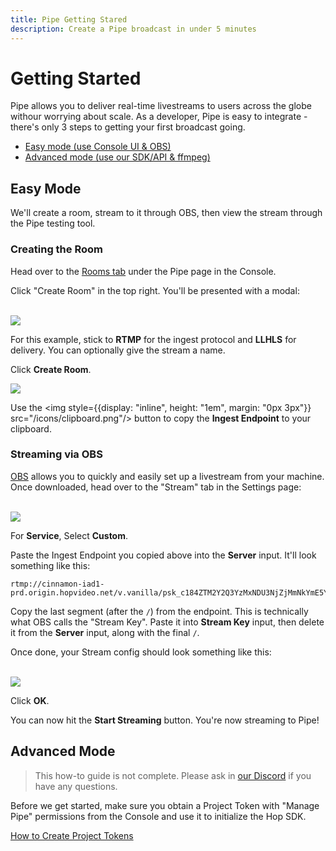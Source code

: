 ```yaml
---
title: Pipe Getting Stared
description: Create a Pipe broadcast in under 5 minutes
---
```



# Getting Started

Pipe allows you to deliver real-time livestreams to users across the globe withour worrying about scale. As a developer, Pipe is easy to integrate - there's only 3 steps to getting your first broadcast going.

- [Easy mode (use Console UI & OBS)](#easy-mode)
- [Advanced mode (use our SDK/API & ffmpeg)](#advanced-mode)

## Easy Mode

We'll create a room, stream to it through OBS, then view the stream through the Pipe testing tool.

### Creating the Room

Head over to the [Rooms tab](https://console.hop.io/pipe/rooms) under the Pipe page in the Console.

Click "Create Room" in the top right. You'll be presented with a modal:

<br />

<Bleed>
	<Image height={400} objectFit={'contain'} src={crModal} />
</Bleed>

For this example, stick to **RTMP** for the ingest protocol and **LLHLS** for delivery. You can optionally give the stream a name.

Click **Create Room**.

<Bleed>
	<Image height={400} objectFit={'contain'} src={rcModal} />
</Bleed>

Use the <span><img style={{display: "inline", height: "1em", margin: "0px 3px"}} src="/icons/clipboard.png"/></span> button to copy the **Ingest Endpoint** to your clipboard.

### Streaming via OBS

[OBS](https://obsproject.com/) allows you to quickly and easily set up a livestream from your machine. Once downloaded, head over to the "Stream" tab in the Settings page:

<br />

<Bleed>
	<Image height={400} objectFit={'contain'} src={obs1} />
</Bleed>

For **Service**, Select **Custom**.

Paste the Ingest Endpoint you copied above into the **Server** input. It'll look something like this:

```
rtmp://cinnamon-iad1-prd.origin.hopvideo.net/v.vanilla/psk_c184ZTM2Y2Q3YzMxNDU3NjZjMmNkYmE5YzQzNTI2MThhOV8zMjUyOTM4ODQzNjc0MjE1Nw
```

Copy the last segment (after the `/`) from the endpoint. This is technically what OBS calls the "Stream Key". Paste it into **Stream Key** input, then delete it from the **Server** input, along with the final `/`.

Once done, your Stream config should look something like this:

<br />

<Bleed>
	<Image objectFit={'contain'} src={obs2} />
</Bleed>

Click **OK**.

You can now hit the **Start Streaming** button. You're now streaming to Pipe!

## Advanced Mode

> This how-to guide is not complete. Please ask in [our Discord](https://discord.gg/hop) if you have any questions.

Before we get started, make sure you obtain a Project Token with "Manage Pipe" permissions from the Console and use it to initialize the Hop SDK.

[How to Create Project Tokens](/reference/project_tokens#creating-project-tokens)
